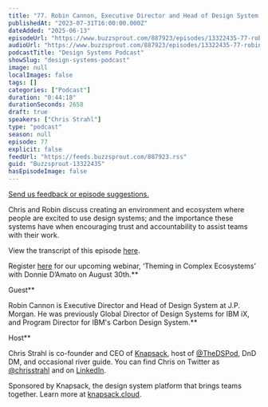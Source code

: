 ```yaml
---
title: "77. Robin Cannon, Executive Director and Head of Design System at J.P. Morgan: Creating an environment that encourages and builds trust with design systems"
publishedAt: "2023-07-31T16:00:00.000Z"
dateAdded: "2025-06-13"
episodeUrl: "https://www.buzzsprout.com/887923/episodes/13322435-77-robin-cannon-executive-director-and-head-of-design-system-at-j-p-morgan-creating-an-environment-that-encourages-and-builds-trust-with-design-systems.mp3"
audioUrl: "https://www.buzzsprout.com/887923/episodes/13322435-77-robin-cannon-executive-director-and-head-of-design-system-at-j-p-morgan-creating-an-environment-that-encourages-and-builds-trust-with-design-systems.mp3"
podcastTitle: "Design Systems Podcast"
showSlug: "design-systems-podcast"
image: null
localImages: false
tags: []
categories: ["Podcast"]
duration: "0:44:18"
durationSeconds: 2658
draft: true
speakers: ["Chris Strahl"]
type: "podcast"
season: null
episode: 77
explicit: false
feedUrl: "https://feeds.buzzsprout.com/887923.rss"
guid: "Buzzsprout-13322435"
hasEpisodeImage: false
---
```

[Send us feedback or episode suggestions.](https://www.buzzsprout.com/twilio/text_messages/887923/open_sms)

Chris and Robin discuss creating an environment and ecosystem where people are excited to use design systems; and the importance these systems have when encouraging trust and accountability to assist teams with their work.  
  
View the transcript of this episode [here](https://docs.google.com/document/d/1XLVxOp5USYe8vqMtkkPMNSU7k7RgZqx0/edit).  
  
Register [here](https://knapsack-cloud.zoom.us/webinar/register/WN_mT0yPVrNSXOKRH8xrW8ZMg) for our upcoming webinar, ‘Theming in Complex Ecosystems’ with Donnie D’Amato on August 30th.**  
  
Guest**

Robin Cannon is Executive Director and Head of Design System at J.P. Morgan. He was previously Global Director of Design Systems for IBM iX, and Program Director for IBM's Carbon Design System.**  
  
Host**

Chris Strahl is co-founder and CEO of [Knapsack](https://www.knapsack.cloud/), host of [@TheDSPod](https://twitter.com/thedspod), DnD DM, and occasional river guide. You can find Chris on Twitter as [@chrisstrahl](https://twitter.com/chrisstrahl) and on [LinkedIn](https://www.linkedin.com/in/chrisstrahl/).  
  
Sponsored by Knapsack, the design system platform that brings teams together. Learn more at [knapsack.cloud](https://www.knapsack.cloud/?utm_source=podcast).
